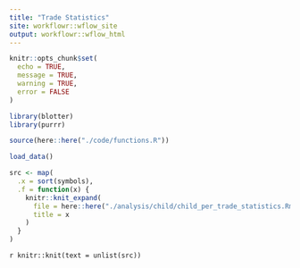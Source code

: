 ```yaml
---
title: "Trade Statistics"
site: workflowr::wflow_site
output: workflowr::wflow_html
---
```


```r
knitr::opts_chunk$set(
  echo = TRUE, 
  message = TRUE, 
  warning = TRUE, 
  error = FALSE
)
```

```r
library(blotter)
library(purrr)
```

```r
source(here::here("./code/functions.R"))
```

```r
load_data()
```

```r
src <- map(
  .x = sort(symbols), 
  .f = function(x) {
    knitr::knit_expand(
      file = here::here("./analysis/child/child_per_trade_statistics.Rmd"), 
      title = x
    )
  }
)
```

`r knitr::knit(text = unlist(src))`
